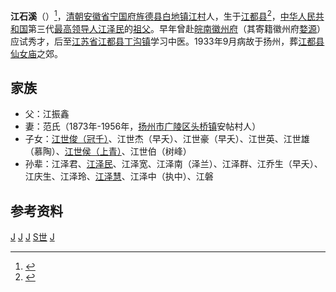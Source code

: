 '''江石溪'''（{{bd|1870年|8月19日|1933年|9月22日|catIdx=江绍岳}}）<ref>{{Cite web |url=http://roll.sohu.com/20130922/n386958265.shtml |title=《纪念江石溪先生辞世80周年》：“今年（2013年）9月22日，是我外曾祖父江石溪先生辞世80周年纪念日。” |access-date=2021-08-17 |archive-date=2021-08-01 |archive-url=https://web.archive.org/web/20210801133042/http://roll.sohu.com/20130922/n386958265.shtml |dead-url=no }}</ref>，[[清朝|清朝]][[安徽省|安徽省]][[宁国府|宁国府]][[旌德县|旌德县]][[白地镇|白地镇]][[江村_(安徽)|江村]]人，生于[[江都县|江都县]]<ref>{{Cite web|title=一片丹心日月明 ——追寻江石溪、江上青的革命足迹|url=http://www.tiejunmedia.com/article/details/id/863.html|access-date=2021-05-27|work=www.tiejunmedia.com|archive-date=2021-05-27|archive-url=https://web.archive.org/web/20210527135258/http://www.tiejunmedia.com/article/details/id/863.html|dead-url=no}}</ref>，[[中华人民共和国|中华人民共和国]]第三代[[最高领导人|最高领导人]][[江泽民|江泽民]]的[[祖父|祖父]]。早年曾赴[[皖南|皖南]][[徽州府|徽州府]]（其寄籍徽州府[[婺源|婺源]]）应试秀才，后至[[江苏省_(中华民国)|江苏省]][[江都县|江都县]][[丁沟镇|丁沟镇]]学习中医。1933年9月病故于扬州，葬[[江都县|江都县]][[仙女镇_(扬州市)|仙女庙]]之郊。

==家族==
*父：江振鑫
*妻：范氏（1873年-1956年，[[扬州市|扬州市]][[广陵区|广陵区]][[头桥镇|头桥镇]]安帖村人）
*子女：[[江世俊|江世俊（冠千）]]、江世杰（早夭）、江世豪（早夭）、江世英、江世雄（慕陶）、[[江上青|江世侯（上青）]]、江世伯（树峰）
*孙辈：江泽君、[[江泽民|江泽民]]、江泽宽、江泽南（泽兰）、江泽群、江乔生（早夭）、江庆生、江泽玲、[[江泽慧|江泽慧]]、江泽中（执中）、江磐

==参考资料==
{{reflist}}


[[Category:江石溪家族|J]]
[[Category:婺源人|J]]
[[Category:江都人|J]]
[[Category:江姓|S世]]
[[Category:旌德人|J]]